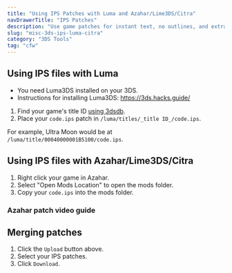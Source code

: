 ```yaml
---
title: "Using IPS Patches with Luma and Azahar/Lime3DS/Citra"
navDrawerTitle: "IPS Patches"
description: "Use game patches for instant text, no outlines, and extra fun"
slug: "misc-3ds-ips-luma-citra"
category: "3DS Tools"
tag: "cfw"
---
```


## Using IPS files with Luma

- You need Luma3DS installed on your 3DS.
- Instructions for installing Luma3DS: https://3ds.hacks.guide/

1. Find your game's title ID [using 3dsdb](http://www.3dsdb.com/).
2. Place your `code.ips` patch in `/luma/titles/_title ID_/code.ips`.

For example, Ultra Moon would be at `/luma/title/00040000001B5100/code.ips`.

## Using IPS files with Azahar/Lime3DS/Citra

1. Right click your game in Azahar.
2. Select "Open Mods Location" to open the mods folder.
3. Copy your `code.ips` into the mods folder.

### Azahar patch video guide

<YouTubeVideo src="https://www.youtube.com/embed/klBkGQDaQR8?si=CbGCOKODlGu27Du4&amp;start=241" />

## Merging patches

<IpsMerger />

1. Click the `Upload` button above.
2. Select your IPS patches.
3. Click `Download`.
